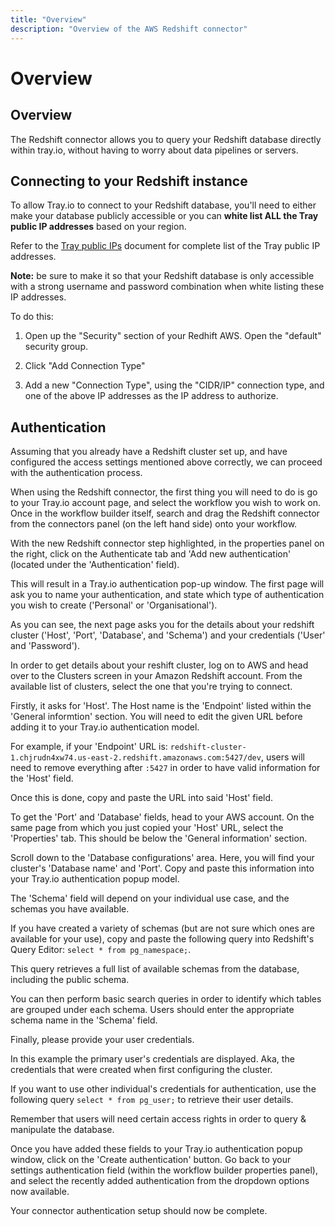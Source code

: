 ```yaml
---
title: "Overview"
description: "Overview of the AWS Redshift connector"
---
```


# Overview

## Overview

The Redshift connector allows you to query your Redshift database directly within tray.io, without having to worry about data pipelines or servers.

## Connecting to your Redshift instance

To allow Tray.io to connect to your Redshift database, you'll need to either make your database publicly accessible or you can **white list ALL the Tray public IP addresses** based on your region.

Refer to the [Tray public IPs](#) document for complete list of the Tray public IP addresses.

**Note:** be sure to make it so that your Redshift database is only accessible with a strong username and password combination when white listing these IP addresses.

To do this:

1. Open up the "Security" section of your Redhift AWS. Open the "default" security group.

1. Click "Add Connection Type"

1. Add a new "Connection Type", using the "CIDR/IP" connection type, and one of the above IP addresses as the IP address to authorize.

## Authentication

Assuming that you already have a Redshift cluster set up, and have configured the access settings mentioned above correctly, we can proceed with the authentication process.

When using the Redshift connector, the first thing you will need to do is go to your Tray.io account page, and select the workflow you wish to work on. Once in the workflow builder itself, search and drag the Redshift connector from the connectors panel (on the left hand side) onto your workflow.

With the new Redshift connector step highlighted, in the properties panel on the right, click on the Authenticate tab and 'Add new authentication' (located under the 'Authentication' field).

This will result in a Tray.io authentication pop-up window. The first page will ask you to name your authentication, and state which type of authentication you wish to create ('Personal' or 'Organisational').

As you can see, the next page asks you for the details about your redshift cluster ('Host', 'Port', 'Database', and 'Schema') and your credentials ('User' and 'Password').

In order to get details about your reshift cluster, log on to AWS and head over to the Clusters screen in your Amazon Redshift account. From the available list of clusters, select the one that you're trying to connect.

Firstly, it asks for 'Host'. The Host name is the 'Endpoint' listed within the 'General informtion' section. You will need to edit the given URL before adding it to your Tray.io authentication model.

For example, if your 'Endpoint' URL is: `redshift-cluster-1.chjrudn4xw74.us-east-2.redshift.amazonaws.com:5427/dev`, users will need to remove everything after `:5427` in order to have valid information for the 'Host' field.

Once this is done, copy and paste the URL into said 'Host' field.

To get the 'Port' and 'Database' fields, head to your AWS account. On the same page from which you just copied your 'Host' URL, select the 'Properties' tab. This should be below the 'General information' section.

Scroll down to the 'Database configurations' area. Here, you will find your cluster's 'Database name' and 'Port'. Copy and paste this information into your Tray.io authentication popup model.

The 'Schema' field will depend on your individual use case, and the schemas you have available.

If you have created a variety of schemas (but are not sure which ones are available for your use), copy and paste the following query into Redshift's Query Editor: `select * from pg_namespace;`.

This query retrieves a full list of available schemas from the database, including the public schema.

You can then perform basic search queries in order to identify which tables are grouped under each schema. Users should enter the appropriate schema name in the 'Schema' field.

Finally, please provide your user credentials.

In this example the primary user's credentials are displayed. Aka, the credentials that were created when first configuring the cluster.

If you want to use other individual's credentials for authentication, use the following query `select * from pg_user;` to retrieve their user details.

Remember that users will need certain access rights in order to query & manipulate the database.

Once you have added these fields to your Tray.io authentication popup window, click on the 'Create authentication' button. Go back to your settings authentication field (within the workflow builder properties panel), and select the recently added authentication from the dropdown options now available.

Your connector authentication setup should now be complete.

## 
